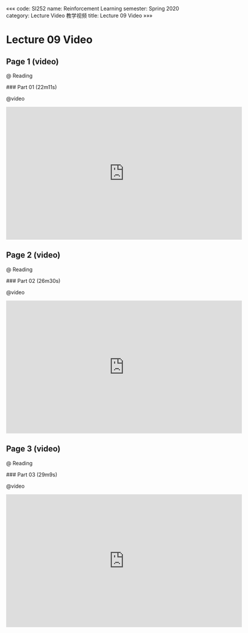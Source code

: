 «««
code: SI252
name: Reinforcement Learning
semester: Spring 2020
category: Lecture Video 教学视频
title: Lecture 09 Video
»»»

# Lecture 09 Video

## Page 1 (video)

@ Reading

<div class="markdown-body">
### Part 01 (22m11s)
</div>

@video

<iframe src="https://watchsb.com/e/5oyn13bmzz5e.html" frameborder=0 marginwidth=0 marginheight=0 scrolling=no width=640 height=360 allowfullscreen></iframe>


## Page 2 (video)

@ Reading

<div class="markdown-body">
### Part 02 (26m30s)
</div>

@video

<iframe src="https://watchsb.com/e/o0gmv36yi77h.html" frameborder=0 marginwidth=0 marginheight=0 scrolling=no width=640 height=360 allowfullscreen></iframe>


## Page 3 (video)

@ Reading

<div class="markdown-body">
### Part 03 (29m9s)
</div>

@video

<iframe src="https://watchsb.com/e/g8beglwc4rqu.html" frameborder=0 marginwidth=0 marginheight=0 scrolling=no width=640 height=360 allowfullscreen></iframe>


